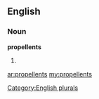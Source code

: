 ==English==

===Noun===
'''propellents'''

# {{plural of|[[propellent]]}}

[[Category:English plurals]]

[[ar:propellents]]
[[my:propellents]]
